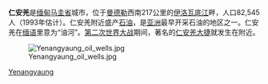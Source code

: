 {{Infobox settlement 
|name=仁安羌
|other_name =
|native_name=
|nickname=
|settlement_type=
|image_skyline =Yenangyaung.jpg
|image_caption=Welcome signboard of Yenangyaung
|image_flag = 
|image_seal = 
|image_map = 
|mapsize = 
|map_caption = 
|pushpin_map =Burma
|pushpin_label_position =
|subdivision_type = [[国家|国家]] 
|subdivision_name = {{flag|Burma}}
|subdivision_type1 = 所属省份
|subdivision_name1 =  [[马圭省|马圭省]]
|subdivision_type2 =
|subdivision_name2= 
|subdivision_type3 =
|subdivision_name3= 
|leader_title = 
|leader_name = 
|area_magnitude = 
|area_total_km2 =
|area_land = 
|area_water = 
|population_as_of = 
|population_note = 
|population_total =
|population_footnotes   =
|timezone = +7
|utc_offset = +7
|timezone_DST = 
|utc_offset_DST = 
|latd=20|latm=27|lats=29.74|latNS=N
|longd=94|longm=52|longs=23.45|longEW=E
|elevation_m=
|website = 
|footnotes = 
}}
'''仁安羌'''是[[缅甸|缅甸]][[马圭省|马圭省]]城市，位于[[曼德勒|曼德勒]]西南217公里的[[伊洛瓦底江|伊洛瓦底江]]畔，人口82,545人（1993年估计）。仁安羌附近盛产[[石油|石油]]，是[[亚洲|亚洲]]最早开采石油的地区之一。仁安羌在[[缅语|缅语]]里意为“油河”。[[第二次世界大战|第二次世界大战]]期间，著名的[[仁安羌大捷|仁安羌大捷]]就发生在附近。

[[File:Yenangyaung_oil_wells.jpg|thumb]]

{{馬圭省行政區劃|state=collapsed}}

[[Category:馬圭省城市|Yenangyaung]]